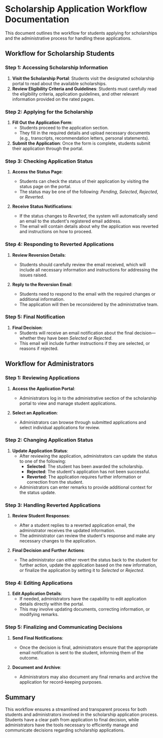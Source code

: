 # Scholarship Application Workflow Documentation

This document outlines the workflow for students applying for scholarships and the administrative process for handling these applications.

## Workflow for Scholarship Students

### Step 1: Accessing Scholarship Information
1. **Visit the Scholarship Portal**: Students visit the designated scholarship portal to read about the available scholarships.
2. **Review Eligibility Criteria and Guidelines**: Students must carefully read the eligibility criteria, application guidelines, and other relevant information provided on the rated pages.

### Step 2: Applying for the Scholarship
1. **Fill Out the Application Form**: 
   - Students proceed to the application section.
   - They fill in the required details and upload necessary documents (e.g., transcripts, recommendation letters, personal statements).
2. **Submit the Application**: Once the form is complete, students submit their application through the portal.

### Step 3: Checking Application Status
1. **Access the Status Page**:
   - Students can check the status of their application by visiting the status page on the portal.
   - The status may be one of the following: *Pending*, *Selected*, *Rejected*, or *Reverted*.
   
2. **Receive Status Notifications**:
   - If the status changes to *Reverted*, the system will automatically send an email to the student's registered email address.
   - The email will contain details about why the application was reverted and instructions on how to proceed.

### Step 4: Responding to Reverted Applications
1. **Review Reversion Details**:
   - Students should carefully review the email received, which will include all necessary information and instructions for addressing the issues raised.
   
2. **Reply to the Reversion Email**:
   - Students need to respond to the email with the required changes or additional information.
   - The application will then be reconsidered by the administrative team.

### Step 5: Final Notification
1. **Final Decision**:
   - Students will receive an email notification about the final decision—whether they have been *Selected* or *Rejected*.
   - This email will include further instructions if they are selected, or reasons if rejected.

## Workflow for Administrators

### Step 1: Reviewing Applications
1. **Access the Application Portal**:
   - Administrators log in to the administrative section of the scholarship portal to view and manage student applications.
   
2. **Select an Application**:
   - Administrators can browse through submitted applications and select individual applications for review.

### Step 2: Changing Application Status
1. **Update Application Status**:
   - After reviewing the application, administrators can update the status to one of the following:
     - **Selected**: The student has been awarded the scholarship.
     - **Rejected**: The student's application has not been successful.
     - **Reverted**: The application requires further information or correction from the student.
   - Administrators can enter remarks to provide additional context for the status update.

### Step 3: Handling Reverted Applications
1. **Review Student Responses**:
   - After a student replies to a reverted application email, the administrator receives the updated information.
   - The administrator can review the student's response and make any necessary changes to the application.

2. **Final Decision and Further Actions**:
   - The administrator can either revert the status back to the student for further action, update the application based on the new information, or finalize the application by setting it to *Selected* or *Rejected*.

### Step 4: Editing Applications
1. **Edit Application Details**:
   - If needed, administrators have the capability to edit application details directly within the portal.
   - This may involve updating documents, correcting information, or modifying remarks.

### Step 5: Finalizing and Communicating Decisions
1. **Send Final Notifications**:
   - Once the decision is final, administrators ensure that the appropriate email notification is sent to the student, informing them of the outcome.

2. **Document and Archive**:
   - Administrators may also document any final remarks and archive the application for record-keeping purposes.

## Summary
This workflow ensures a streamlined and transparent process for both students and administrators involved in the scholarship application process. Students have a clear path from application to final decision, while administrators have the tools necessary to efficiently manage and communicate decisions regarding scholarship applications.
